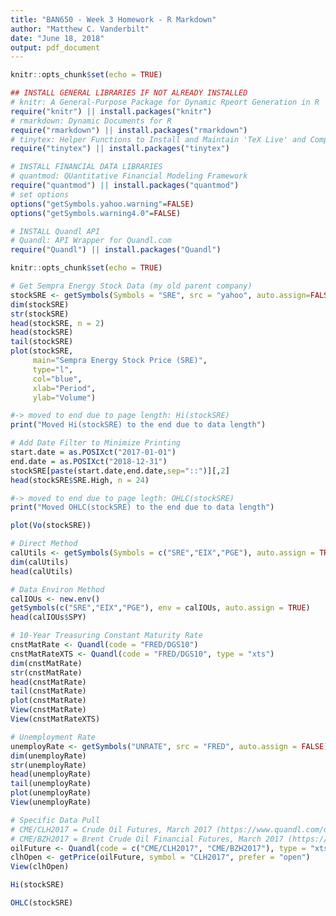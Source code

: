 ---
title: "BAN650 - Week 3 Homework - R Markdown"
author: "Matthew C. Vanderbilt"
date: "June 18, 2018"
output: pdf_document
---

```{r setup, include=TRUE}
knitr::opts_chunk$set(echo = TRUE)

## INSTALL GENERAL LIBRARIES IF NOT ALREADY INSTALLED
# knitr: A General-Purpose Package for Dynamic Rpeort Generation in R
require("knitr") || install.packages("knitr") 
# rmarkdown: Dynamic Documents for R
require("rmarkdown") || install.packages("rmarkdown")
# tinytex: Helper Functions to Install and Maintain 'TeX Live' and Compile 'LaTex' Documents - used with knitr / rmarkdown; also install http://miktex.org/2.9/setup
require("tinytex") || install.packages("tinytex")

# INSTALL FINANCIAL DATA LIBRARIES
# quantmod: QUantitative Financial Modeling Framework
require("quantmod") || install.packages("quantmod")
# set options
options("getSymbols.yahoo.warning"=FALSE)
options("getSymbols.warning4.0"=FALSE)

# INSTALL Quandl API
# Quandl: API Wrapper for Quandl.com
require("Quandl") || install.packages("Quandl")
```

```{r Get Sempra Energy Stock Data, include=TRUE}
knitr::opts_chunk$set(echo = TRUE)

# Get Sempra Energy Stock Data (my old parent company)
stockSRE <- getSymbols(Symbols = "SRE", src = "yahoo", auto.assign=FALSE)
dim(stockSRE)
str(stockSRE)
head(stockSRE, n = 2)
head(stockSRE)
tail(stockSRE)
plot(stockSRE, 
     main="Sempra Energy Stock Price (SRE)", 
     type="l", 
     col="blue",
     xlab="Period",
     ylab="Volume")

#-> moved to end due to page length: Hi(stockSRE)
print("Moved Hi(stockSRE) to the end due to data length")

# Add Date Filter to Minimize Printing
start.date = as.POSIXct("2017-01-01")
end.date = as.POSIXct("2018-12-31")
stockSRE[paste(start.date,end.date,sep="::")][,2]
head(stockSRE$SRE.High, n = 24)

#-> moved to end due to page legth: OHLC(stockSRE)
print("Moved OHLC(stockSRE) to the end due to data length")

plot(Vo(stockSRE))
```

```{r Get Multiple Stock Sets - California IOUs, include=TRUE}
# Direct Method
calUtils <- getSymbols(Symbols = c("SRE","EIX","PGE"), auto.assign = TRUE)
dim(calUtils)
head(calUtils)

# Data Environ Method
calIOUs <- new.env()
getSymbols(c("SRE","EIX","PGE"), env = calIOUs, auto.assign = TRUE)
head(calIOUs$SPY)
```

```{r Quandl Example, include=TRUE}
# 10-Year Treasuring Constant Maturity Rate
cnstMatRate <- Quandl(code = "FRED/DGS10")
cnstMatRateXTS <- Quandl(code = "FRED/DGS10", type = "xts")
dim(cnstMatRate)
str(cnstMatRate)
head(cnstMatRate)
tail(cnstMatRate)
plot(cnstMatRate)
View(cnstMatRate)
View(cnstMatRateXTS)

# Unemployment Rate
unemployRate <- getSymbols("UNRATE", src = "FRED", auto.assign = FALSE)
dim(unemployRate)
str(unemployRate)
head(unemployRate)
tail(unemployRate)
plot(unemployRate)
View(unemployRate)

# Specific Data Pull
# CME/CLH2017 = Crude Oil Futures, March 2017 (https://www.quandl.com/data/CME/CLH2017-Crude-Oil-Futures-March-2017-CLH2017)
# CME/BZH2017 = Brent Crude Oil Financial Futures, March 2017 (https://www.quandl.com/data/CME/BZH2017-Brent-Crude-Oil-Financial-Futures-March-2017-BZH2017)
oilFuture <- Quandl(code = c("CME/CLH2017", "CME/BZH2017"), type = "xts")
clhOpen <- getPrice(oilFuture, symbol = "CLH2017", prefer = "open")
View(clhOpen)
```
```{r Print Stock Data - Moved to End}
Hi(stockSRE)

OHLC(stockSRE)
```

